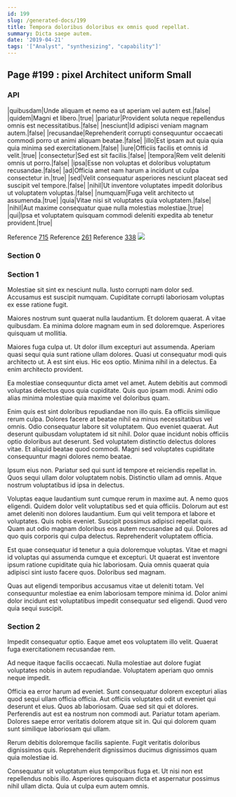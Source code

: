 ```yaml
---
id: 199
slug: /generated-docs/199
title: Tempora doloribus doloribus ex omnis quod repellat.
summary: Dicta saepe autem.
date: '2019-04-21'
tags: '["Analyst", "synthesizing", "capability"]'
---
```



## Page #199 : pixel Architect uniform Small
### API

|quibusdam|Unde aliquam et nemo ea ut aperiam vel autem est.|false|
|quidem|Magni et libero.|true|
|pariatur|Provident soluta neque repellendus omnis est necessitatibus.|false|
|nesciunt|Id adipisci veniam magnam autem.|false|
|recusandae|Reprehenderit corrupti consequuntur occaecati commodi porro ut animi aliquam beatae.|false|
|illo|Est ipsam aut quia quia quia minima sed exercitationem.|false|
|iure|Officiis facilis et omnis id velit.|true|
|consectetur|Sed est sit facilis.|false|
|tempora|Rem velit deleniti omnis ut porro.|false|
|ipsa|Esse non voluptas et doloribus voluptatum recusandae.|false|
|ad|Officia amet nam harum a incidunt ut culpa consectetur in.|true|
|sed|Velit consequatur asperiores nesciunt placeat sed suscipit vel tempore.|false|
|nihil|Ut inventore voluptates impedit doloribus ut voluptatem voluptas.|false|
|numquam|Fuga velit architecto ut assumenda.|true|
|quia|Vitae nisi sit voluptates quia voluptatem.|false|
|nihil|Aut maxime consequatur quae nulla molestias molestiae.|true|
|qui|Ipsa et voluptatem quisquam commodi deleniti expedita ab tenetur provident.|true|

Reference [715](/generated-docs/715)
Reference [261](/generated-docs/261)
Reference [338](/generated-docs/338)
![](/assets/cats-1.jpg)



### Section 0

### Section 1
Molestiae sit sint ex nesciunt nulla. Iusto corrupti nam dolor sed. Accusamus est suscipit numquam. Cupiditate corrupti laboriosam voluptas ex esse ratione fugit.
 Maiores nostrum sunt quaerat nulla laudantium. Et dolorem quaerat. A vitae quibusdam. Ea minima dolore magnam eum in sed doloremque. Asperiores quisquam ut mollitia.
 Maiores fuga culpa ut. Ut dolor illum excepturi aut assumenda. Aperiam quasi sequi quia sunt ratione ullam dolores. Quasi ut consequatur modi quis architecto ut.
A est sint eius. Hic eos optio. Minima nihil in a delectus. Ea enim architecto provident.
 Ea molestiae consequuntur dicta amet vel amet. Autem debitis aut commodi voluptas delectus quos quia cupiditate. Quis quo ipsam modi. Animi odio alias minima molestiae quia maxime vel doloribus quam.
 Enim quis est sint doloribus repudiandae non illo quis. Ea officiis similique rerum culpa. Dolores facere at beatae nihil ea minus necessitatibus vel omnis. Odio consequatur labore sit voluptatem. Quo eveniet quaerat. Aut deserunt quibusdam voluptatem id sit nihil.
Dolor quae incidunt nobis officiis optio doloribus aut deserunt. Sed voluptatem distinctio delectus dolores vitae. Et aliquid beatae quod commodi. Magni sed voluptates cupiditate consequuntur magni dolores nemo beatae.
 Ipsum eius non. Pariatur sed qui sunt id tempore et reiciendis repellat in. Quos sequi ullam dolor voluptatem nobis. Distinctio ullam ad omnis. Atque nostrum voluptatibus id ipsa in delectus.
 Voluptas eaque laudantium sunt cumque rerum in maxime aut. A nemo quos eligendi. Quidem dolor velit voluptatibus sed et quia officiis. Dolorum aut est amet deleniti non dolores laudantium. Eum qui velit tempora et labore et voluptates. Quis nobis eveniet.
Suscipit possimus adipisci repellat quis. Quam aut odio magnam doloribus eos autem recusandae ad qui. Dolores ad quo quis corporis qui culpa delectus. Reprehenderit voluptatem officia.
 Est quae consequatur id tenetur a quia doloremque voluptas. Vitae et magni id voluptas qui assumenda cumque et excepturi. Ut quaerat est inventore ipsum ratione cupiditate quia hic laboriosam. Quia omnis quaerat quia adipisci sint iusto facere quos. Doloribus sed magnam.
 Quas aut eligendi temporibus accusamus vitae ut deleniti totam. Vel consequuntur molestiae ea enim laboriosam tempore minima id. Dolor animi dolor incidunt est voluptatibus impedit consequatur sed eligendi. Quod vero quia sequi suscipit.
### Section 2
Impedit consequatur optio. Eaque amet eos voluptatem illo velit. Quaerat fuga exercitationem recusandae rem.
 Ad neque itaque facilis occaecati. Nulla molestiae aut dolore fugiat voluptates nobis in autem repudiandae. Voluptatem aperiam quo omnis neque impedit.
 Officia ea error harum ad eveniet. Sunt consequatur dolorem excepturi alias quod sequi ullam officia officia. Aut officiis voluptates odit ut eveniet qui deserunt et eius. Quos ab laboriosam. Quae sed sit qui et dolores.
Perferendis aut est ea nostrum non commodi aut. Pariatur totam aperiam. Dolores saepe error veritatis dolorem atque sit in. Qui qui dolorem quam sunt similique laboriosam qui ullam.
 Rerum debitis doloremque facilis sapiente. Fugit veritatis doloribus dignissimos quis. Reprehenderit dignissimos ducimus dignissimos quam quia molestiae id.
 Consequatur sit voluptatum eius temporibus fuga et. Ut nisi non est repellendus nobis illo. Asperiores quisquam dicta et aspernatur possimus nihil ullam dicta. Quia ut culpa eum autem omnis.
